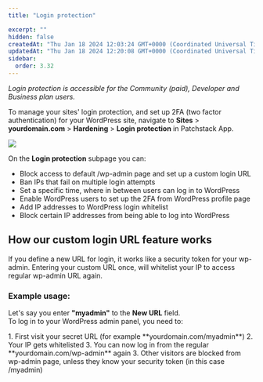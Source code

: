 ```yaml
---
title: "Login protection"

excerpt: ""
hidden: false
createdAt: "Thu Jan 18 2024 12:03:24 GMT+0000 (Coordinated Universal Time)"
updatedAt: "Thu Jan 18 2024 12:20:08 GMT+0000 (Coordinated Universal Time)"
sidebar:
  order: 3.32
---
```


_Login protection is accessible for the Community (paid), Developer and Business plan users._

To manage your sites' login protection, and set up 2FA (two factor authentication) for your WordPress site, navigate to **Sites** > **yourdomain.com** > **Hardening** > **Login protection** in Patchstack App.

![](@images/patchstack-hardening-login-protection.png)

On the **Login protection** subpage you can:

<ul>
<li>Block access to default /wp-admin page and set up a custom login URL</li>
<li>Ban IPs that fail on multiple login attempts</li>
<li>Set a specific time, where in between users can log in to WordPress</li>
<li>Enable WordPress users to set up the 2FA from WordPress profile page</li>
<li>Add IP addresses to WordPress login whitelist</li>
<li>Block certain IP addresses from being able to log into WordPress</li>
</ul>

## How our custom login URL feature works

If you define a new URL for login, it works like a security token for your wp-admin. Entering your custom URL once, will whitelist your IP to access regular wp-admin URL again.

### Example usage:

Let's say you enter **"myadmin"** to the **New URL** field.  
To log in to your WordPress admin panel, you need to:

<Steps>
1. First visit your secret URL (for example **yourdomain.com/myadmin**)
2. Your IP gets whitelisted
3. You can now log in from the regular **yourdomain.com/wp-admin** again
3. Other visitors are blocked from wp-admin page, unless they know your security token (in this case /myadmin)
</Steps>